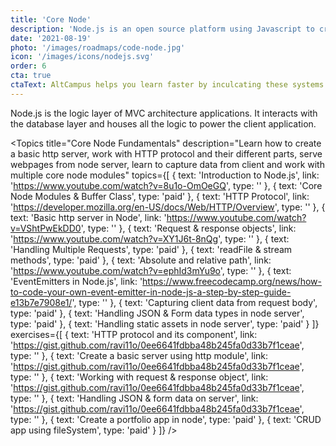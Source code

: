 ```yaml
---
title: 'Core Node'
description: 'Node.js is an open source platform using Javascript to create server side tools and applications.'
date: '2021-08-19'
photo: '/images/roadmaps/code-node.jpg'
icon: '/images/icons/nodejs.svg'
order: 6
cta: true
ctaText: AltCampus helps you learn faster by inculcating these systems as part of the learning model.  🙌
---
```


Node.js is the logic layer of MVC architecture applications. It interacts with the database layer and houses all the logic to power the client application.

<Topics
  title="Core Node Fundamentals"
  description="Learn how to create a basic http server, work with HTTP protocol and their different parts, serve webpages from node server, learn to capture data from client and work with multiple core node modules"
  topics={[
    {
      text: 'Introduction to Node.js',
      link: 'https://www.youtube.com/watch?v=8u1o-OmOeGQ',
      type: ''
    },
    {
      text: 'Core Node Modules & Buffer Class',
      type: 'paid'
    },
    {
      text: 'HTTP Protocol',
      link: 'https://developer.mozilla.org/en-US/docs/Web/HTTP/Overview',
      type: ''
    },
    {
      text: 'Basic http server in Node',
      link: 'https://www.youtube.com/watch?v=VShtPwEkDD0',
      type: ''
    },
    {
      text: 'Request & response objects',
      link: 'https://www.youtube.com/watch?v=XY1J6t-8nQg',
      type: ''
    },
    {
      text: 'Handling Multiple Requests',
      type: 'paid'
    },
    {
      text: 'readFile & stream methods',
      type: 'paid'
    },
    {
      text: 'Absolute and relative path',
      link: 'https://www.youtube.com/watch?v=ephId3mYu9o',
      type: ''
    },
    {
      text: 'EventEmitters in Node.js',
      link: 'https://www.freecodecamp.org/news/how-to-code-your-own-event-emitter-in-node-js-a-step-by-step-guide-e13b7e7908e1/',
      type: ''
    },
    {
      text: 'Capturing client data from request body',
      type: 'paid'
    },
    {
      text: 'Handling JSON & Form data types in node server',
      type: 'paid'
    },
    {
      text: 'Handling static assets in node server',
      type: 'paid'
    }
  ]}
  exercises={[
    {
      text: 'HTTP protocol and its component',
      link: 'https://gist.github.com/ravi11o/0ee6641fdbba48b245fa0d33b7f1ceae',
      type: ''
    },
    {
      text: 'Create a basic server using http module',
      link: 'https://gist.github.com/ravi11o/0ee6641fdbba48b245fa0d33b7f1ceae',
      type: ''
    },
    {
      text: 'Working with request & response object',
      link: 'https://gist.github.com/ravi11o/0ee6641fdbba48b245fa0d33b7f1ceae',
      type: ''
    },
    {
      text: 'Handling JSON & form data on server',
      link: 'https://gist.github.com/ravi11o/0ee6641fdbba48b245fa0d33b7f1ceae',
      type: ''
    },
    {
      text: 'Create a portfolio app in node',
      type: 'paid'
    },
    {
      text: 'CRUD app using fileSystem',
      type: 'paid'
    }
  ]}
/>
